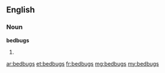 ==English==

===Noun===
'''bedbugs'''

# {{plural of|[[bedbug]]}}

[[ar:bedbugs]]
[[et:bedbugs]]
[[fr:bedbugs]]
[[mg:bedbugs]]
[[my:bedbugs]]